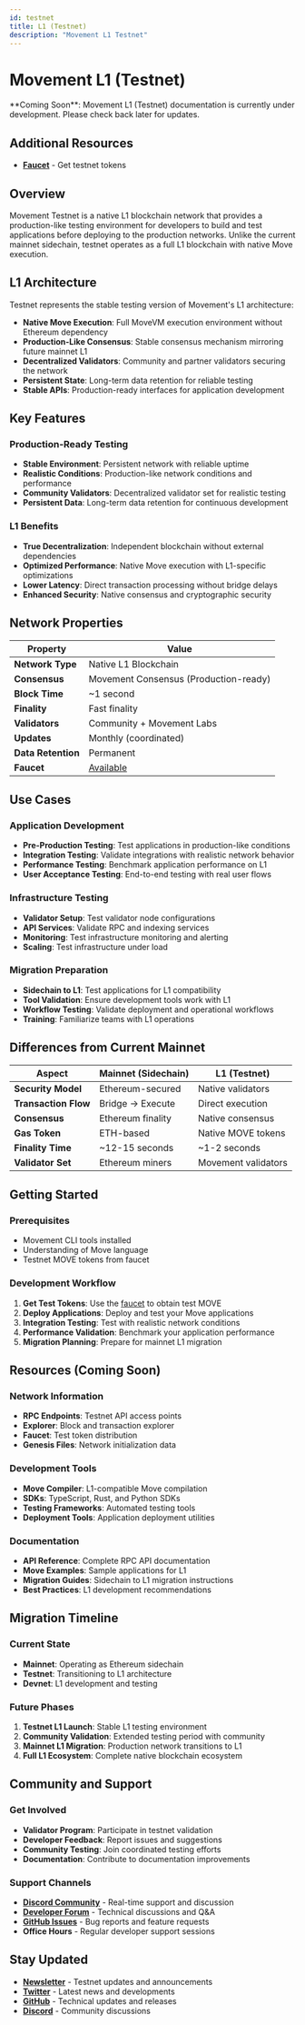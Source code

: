 ```yaml
---
id: testnet
title: L1 (Testnet)
description: "Movement L1 Testnet"
---
```



# Movement L1 (Testnet)

<Callout type="info">
**Coming Soon**: Movement L1 (Testnet) documentation is currently under development. Please check back later for updates.
</Callout>

## Additional Resources

- **[Faucet](https://faucet.movementnetwork.xyz/)** - Get testnet tokens

## Overview

Movement Testnet is a native L1 blockchain network that provides a production-like testing environment for developers to build and test applications before deploying to the production networks. Unlike the current mainnet sidechain, testnet operates as a full L1 blockchain with native Move execution.

## L1 Architecture

Testnet represents the stable testing version of Movement's L1 architecture:

- **Native Move Execution**: Full MoveVM execution environment without Ethereum dependency
- **Production-Like Consensus**: Stable consensus mechanism mirroring future mainnet L1
- **Decentralized Validators**: Community and partner validators securing the network
- **Persistent State**: Long-term data retention for reliable testing
- **Stable APIs**: Production-ready interfaces for application development

## Key Features

### Production-Ready Testing
- **Stable Environment**: Persistent network with reliable uptime
- **Realistic Conditions**: Production-like network conditions and performance
- **Community Validators**: Decentralized validator set for realistic testing
- **Persistent Data**: Long-term data retention for continuous development

### L1 Benefits
- **True Decentralization**: Independent blockchain without external dependencies
- **Optimized Performance**: Native Move execution with L1-specific optimizations
- **Lower Latency**: Direct transaction processing without bridge delays
- **Enhanced Security**: Native consensus and cryptographic security

## Network Properties

| Property | Value |
|----------|-------|
| **Network Type** | Native L1 Blockchain |
| **Consensus** | Movement Consensus (Production-ready) |
| **Block Time** | ~1 second |
| **Finality** | Fast finality |
| **Validators** | Community + Movement Labs |
| **Updates** | Monthly (coordinated) |
| **Data Retention** | Permanent |
| **Faucet** | [Available](https://faucet.movementnetwork.xyz/) |

## Use Cases

### Application Development
- **Pre-Production Testing**: Test applications in production-like conditions
- **Integration Testing**: Validate integrations with realistic network behavior  
- **Performance Testing**: Benchmark application performance on L1
- **User Acceptance Testing**: End-to-end testing with real user flows

### Infrastructure Testing
- **Validator Setup**: Test validator node configurations
- **API Services**: Validate RPC and indexing services
- **Monitoring**: Test infrastructure monitoring and alerting
- **Scaling**: Test infrastructure under load

### Migration Preparation
- **Sidechain to L1**: Test applications for L1 compatibility
- **Tool Validation**: Ensure development tools work with L1
- **Workflow Testing**: Validate deployment and operational workflows
- **Training**: Familiarize teams with L1 operations

## Differences from Current Mainnet

| Aspect | Mainnet (Sidechain) | L1 (Testnet) |
|--------|-------------------|--------------|
| **Security Model** | Ethereum-secured | Native validators |
| **Transaction Flow** | Bridge → Execute | Direct execution |
| **Consensus** | Ethereum finality | Native consensus |
| **Gas Token** | ETH-based | Native MOVE tokens |
| **Finality Time** | ~12-15 seconds | ~1-2 seconds |
| **Validator Set** | Ethereum miners | Movement validators |

## Getting Started

### Prerequisites
- Movement CLI tools installed
- Understanding of Move language
- Testnet MOVE tokens from faucet

### Development Workflow
1. **Get Test Tokens**: Use the [faucet](https://faucet.movementnetwork.xyz/) to obtain test MOVE
2. **Deploy Applications**: Deploy and test your Move applications
3. **Integration Testing**: Test with realistic network conditions
4. **Performance Validation**: Benchmark your application performance
5. **Migration Planning**: Prepare for mainnet L1 migration

## Resources (Coming Soon)

### Network Information
- **RPC Endpoints**: Testnet API access points
- **Explorer**: Block and transaction explorer
- **Faucet**: Test token distribution
- **Genesis Files**: Network initialization data

### Development Tools
- **Move Compiler**: L1-compatible Move compilation
- **SDKs**: TypeScript, Rust, and Python SDKs
- **Testing Frameworks**: Automated testing tools
- **Deployment Tools**: Application deployment utilities

### Documentation
- **API Reference**: Complete RPC API documentation
- **Move Examples**: Sample applications for L1
- **Migration Guides**: Sidechain to L1 migration instructions
- **Best Practices**: L1 development recommendations

## Migration Timeline

### Current State
- **Mainnet**: Operating as Ethereum sidechain
- **Testnet**: Transitioning to L1 architecture
- **Devnet**: L1 development and testing

### Future Phases
1. **Testnet L1 Launch**: Stable L1 testing environment
2. **Community Validation**: Extended testing period with community
3. **Mainnet L1 Migration**: Production network transitions to L1
4. **Full L1 Ecosystem**: Complete native blockchain ecosystem

## Community and Support

### Get Involved
- **Validator Program**: Participate in testnet validation
- **Developer Feedback**: Report issues and suggestions
- **Community Testing**: Join coordinated testing efforts
- **Documentation**: Contribute to documentation improvements

### Support Channels
- **[Discord Community](https://discord.gg/movementlabsxyz)** - Real-time support and discussion
- **[Developer Forum](https://forum.movementnetwork.xyz)** - Technical discussions and Q&A  
- **[GitHub Issues](https://github.com/movementlabsxyz/movement)** - Bug reports and feature requests
- **Office Hours** - Regular developer support sessions

## Stay Updated

- **[Newsletter](https://movementnetwork.xyz/newsletter)** - Testnet updates and announcements
- **[Twitter](https://twitter.com/movementlabsxyz)** - Latest news and developments
- **[GitHub](https://github.com/movementlabsxyz/movement)** - Technical updates and releases
- **[Discord](https://discord.gg/movementlabsxyz)** - Community discussions
